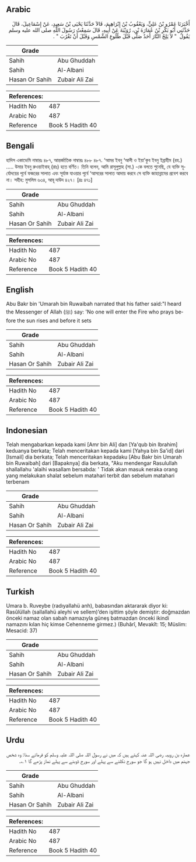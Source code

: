 ## Arabic


<div dir="rtl" lang="ar" style={{fontSize:'larger',backgroundColor:'#f8f9fa',padding:20}}>
أَخْبَرَنَا عَمْرُو بْنُ عَلِيٍّ، وَيَعْقُوبُ بْنُ إِبْرَاهِيمَ، قَالاَ حَدَّثَنَا يَحْيَى بْنُ سَعِيدٍ، عَنْ إِسْمَاعِيلَ، قَالَ حَدَّثَنِي أَبُو بَكْرِ بْنُ عُمَارَةَ بْنِ، رُوَيْبَةَ عَنْ أَبِيهِ، قَالَ سَمِعْتُ رَسُولَ اللَّهِ صلى الله عليه وسلم يَقُولُ ‏ "‏ لاَ يَلِجُ النَّارَ أَحَدٌ صَلَّى قَبْلَ طُلُوعِ الشَّمْسِ وَقَبْلَ أَنْ تَغْرُبَ ‏"‏ ‏.‏
</div>
<div style={{backgroundColor:'#f8f9fa',padding:20, marginBottom: 10}}><table> <thead> <tr> <th>Grade</th> <th></th> </tr> </thead> <tbody> <tr><td>Sahih</td><td>Abu Ghuddah</td></tr><tr><td>Sahih</td><td>Al-Albani</td></tr><tr><td>Hasan Or Sahih</td><td>Zubair Ali Zai</td></tr></tbody></table><table> <thead> <tr> <th>References:</th> <th></th> </tr> </thead> <tbody><tr><td>Hadith No</td><td>487</td></tr><tr><td>Arabic No</td><td>487</td></tr><tr><td>Reference</td><td>Book 5 Hadith 40</td></tr></tbody></table></div>

## Bengali


<div dir="ltr" lang="bn" style={{fontSize:'larger',backgroundColor:'#f8f9fa',padding:20}}>
হাদিস একাডেমি নাম্বারঃ ৪৮৭, আন্তর্জাতিক নাম্বারঃ ৪৮৮ ৪৮৭. ‘আমর ইবনু ‘আলী ও ইয়া'কুব ইবনু ইব্রাহীম (রহ.) ..... উমার ইবনু রুওয়াইবাহ্ (রাঃ) হতে বর্ণিত। তিনি বলেন, আমি রাসূলুল্লাহ (সা.) -কে বলতে শুনেছি, যে ব্যক্তি সূর্যোদয়ের পূর্বে ফজরের সালাত এবং সূর্যাস্ত যাওয়ার পূর্বে ‘আসরের সালাত আদায় করবে সে ব্যক্তি জাহান্নামের প্রবেশ করবে না। সহীহ: মুসলিম ৬৩৪, আবূ দাউদ ৪২৭। [দ্রঃ ৪৭১]
</div>
<div style={{backgroundColor:'#f8f9fa',padding:20, marginBottom: 10}}><table> <thead> <tr> <th>Grade</th> <th></th> </tr> </thead> <tbody> <tr><td>Sahih</td><td>Abu Ghuddah</td></tr><tr><td>Sahih</td><td>Al-Albani</td></tr><tr><td>Hasan Or Sahih</td><td>Zubair Ali Zai</td></tr></tbody></table><table> <thead> <tr> <th>References:</th> <th></th> </tr> </thead> <tbody><tr><td>Hadith No</td><td>487</td></tr><tr><td>Arabic No</td><td>487</td></tr><tr><td>Reference</td><td>Book 5 Hadith 40</td></tr></tbody></table></div>

## English


<div dir="ltr" lang="en" style={{fontSize:'larger',backgroundColor:'#f8f9fa',padding:20}}>
Abu Bakr bin 'Umarah bin Ruwaibah narrated that his father said:"I heard the Messenger of Allah (ﷺ) say: 'No one will enter the Fire who prays before the sun rises and before it sets
</div>
<div style={{backgroundColor:'#f8f9fa',padding:20, marginBottom: 10}}><table> <thead> <tr> <th>Grade</th> <th></th> </tr> </thead> <tbody> <tr><td>Sahih</td><td>Abu Ghuddah</td></tr><tr><td>Sahih</td><td>Al-Albani</td></tr><tr><td>Hasan Or Sahih</td><td>Zubair Ali Zai</td></tr></tbody></table><table> <thead> <tr> <th>References:</th> <th></th> </tr> </thead> <tbody><tr><td>Hadith No</td><td>487</td></tr><tr><td>Arabic No</td><td>487</td></tr><tr><td>Reference</td><td>Book 5 Hadith 40</td></tr></tbody></table></div>

## Indonesian


<div dir="ltr" lang="id" style={{fontSize:'larger',backgroundColor:'#f8f9fa',padding:20}}>
Telah mengabarkan kepada kami [Amr bin Ali] dan [Ya'qub bin Ibrahim] keduanya berkata; Telah menceritakan kepada kami [Yahya bin Sa'id] dari [Ismail] dia berkata; Telah menceritakan kepadaku [Abu Bakr bin Umarah bin Ruwaibah] dari [Bapaknya] dia berkata, "Aku mendengar Rasulullah shallallahu 'alaihi wasallam bersabda: ' Tidak akan masuk neraka orang yang melakukan shalat sebelum matahari terbit dan sebelum matahari terbenam
</div>
<div style={{backgroundColor:'#f8f9fa',padding:20, marginBottom: 10}}><table> <thead> <tr> <th>Grade</th> <th></th> </tr> </thead> <tbody> <tr><td>Sahih</td><td>Abu Ghuddah</td></tr><tr><td>Sahih</td><td>Al-Albani</td></tr><tr><td>Hasan Or Sahih</td><td>Zubair Ali Zai</td></tr></tbody></table><table> <thead> <tr> <th>References:</th> <th></th> </tr> </thead> <tbody><tr><td>Hadith No</td><td>487</td></tr><tr><td>Arabic No</td><td>487</td></tr><tr><td>Reference</td><td>Book 5 Hadith 40</td></tr></tbody></table></div>

## Turkish


<div dir="ltr" lang="tr" style={{fontSize:'larger',backgroundColor:'#f8f9fa',padding:20}}>
Umara b. Ruveybe (radıyallahü anh), babasından aktararak diyor ki: Rasûlüllah (sallallahü aleyhi ve sellem)’den işittim şöyle demiştir: doğmazdan önceki namaz olan sabah namazıyla güneş batmazdan önceki ikindi namazını kılan hiç kimse Cehenneme girmez.) (Buhârî, Mevakît: 15; Müslim: Mesacid: 37)
</div>
<div style={{backgroundColor:'#f8f9fa',padding:20, marginBottom: 10}}><table> <thead> <tr> <th>Grade</th> <th></th> </tr> </thead> <tbody> <tr><td>Sahih</td><td>Abu Ghuddah</td></tr><tr><td>Sahih</td><td>Al-Albani</td></tr><tr><td>Hasan Or Sahih</td><td>Zubair Ali Zai</td></tr></tbody></table><table> <thead> <tr> <th>References:</th> <th></th> </tr> </thead> <tbody><tr><td>Hadith No</td><td>487</td></tr><tr><td>Arabic No</td><td>487</td></tr><tr><td>Reference</td><td>Book 5 Hadith 40</td></tr></tbody></table></div>

## Urdu


<div dir="rtl" lang="ur" style={{fontSize:'larger',backgroundColor:'#f8f9fa',padding:20}}>
عمارہ بن رویبہ رضی اللہ عنہ کہتے ہیں کہ میں نے رسول اللہ صلی اللہ علیہ وسلم کو فرماتے سنا: وہ شخص جہنم میں داخل نہیں ہو گا جو سورج نکلنے سے پہلے اور سورج ڈوبنے سے پہلے نماز پڑھے گا ۱؎۔
</div>
<div style={{backgroundColor:'#f8f9fa',padding:20, marginBottom: 10}}><table> <thead> <tr> <th>Grade</th> <th></th> </tr> </thead> <tbody> <tr><td>Sahih</td><td>Abu Ghuddah</td></tr><tr><td>Sahih</td><td>Al-Albani</td></tr><tr><td>Hasan Or Sahih</td><td>Zubair Ali Zai</td></tr></tbody></table><table> <thead> <tr> <th>References:</th> <th></th> </tr> </thead> <tbody><tr><td>Hadith No</td><td>487</td></tr><tr><td>Arabic No</td><td>487</td></tr><tr><td>Reference</td><td>Book 5 Hadith 40</td></tr></tbody></table></div>